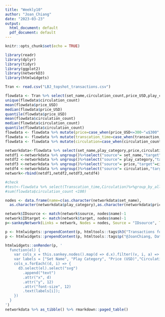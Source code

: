 ```yaml
---
title: "Weekly10"
author: "Joan_Chiang"
date: "2023-03-23"
output:
  html_document: default
  pdf_document: default
---
```


```r
knitr::opts_chunk$set(echo = TRUE)
```

```r
library(readr)
library(dplyr)
library(tidyr)
library(ggplot2)
library(networkD3)
library(htmlwidgets)
```

```r
Tran <- read.csv("LBJ_topshot_transactions.csv")
```


```r
flowdata <- Tran %>% select(set_name,circulation_count,price_USD,play_category,transaction_timestamp)
unique(flowdata$circulation_count)
mean(flowdata$price_USD)
median(flowdata$price_USD)
quantile(flowdata$price_USD)
mean(flowdata$circulation_count)
median(flowdata$circulation_count)
quantile(flowdata$circulation_count)
flowdata <- flowdata %>% mutate(price=case_when(price_USD<=300~"≤$300",price_USD>=1100~"≥$1100",TRUE~"$300~$1100"))
flowdata <- flowdata %>% mutate(transcation_time=case_when(transaction_timestamp>2021~"2021",transaction_timestamp<2021~"2020"))
flowdata <- flowdata %>% mutate(circulation=case_when(circulation_count<=100~"≤100",circulation_count>=1000~"≥1000",TRUE~"100~1000"))
```

```r
networkdata<-flowdata %>% select(set_name,play_category,price,circulation,transcation_time)%>%group_by_all()%>%count%>% rename("transcation_number"="n")
netdf1 <-networkdata %>% ungroup()%>%select("source"= set_name,"target"=play_category,"value"= transcation_number)
netdf2 <-networkdata %>% ungroup()%>%select("source"= play_category,"target"= price,"value"=transcation_number)
netdf3 <-networkdata %>% ungroup()%>%select("source"= price,"target"=circulation,"value"=transcation_number)
netdf4 <-networkdata %>% ungroup()%>%select("source"= circulation,"target"= transcation_time,"value"=transcation_number)
network<-rbind(netdf1,netdf2,netdf3,netdf4)

#check
#test<-flowdata %>% select(Transcation_time,Circulation)%>%group_by_all()%>%count
#sum(flowdata$circulation_count <100)
```




```r

nodes <- data.frame(name=c(as.character(networkdata$set_name), 
  as.character(networkdata$play_category),as.character(networkdata$price),as.character(networkdata$circulation),as.character(networkdata$transcation_time)) %>% unique())

network$IDsource <- match(network$source, nodes$name)-1 
network$IDtarget <- match(network$target, nodes$name)-1
p<-sankeyNetwork(Links = network, Nodes = nodes, Source = "IDsource", Target = "IDtarget",Value = "value", NodeID = "name", fontSize = 14, nodeWidth = 10)

p <- htmlwidgets::prependContent(p, htmltools::tags$h3("Transactions for NFTs featuring LeBron James"))
p <- htmlwidgets::prependContent(p, htmltools::tags$p("@JoanChiang, Data: NBA Top Shot Transcaitons"))

htmlwidgets::onRender(p, '
  function(el) { 
    var cols_x = this.sankey.nodes().map(d => d.x).filter((v, i, a) => a.indexOf(v) === i).sort(function(a, b){return a - b});
    var labels = ["Set Name", "Play Category", "Price (USD)","Circulation Num","TRANYear"];
    cols_x.forEach((d, i) => {
      d3.select(el).select("svg")
        .append("text")
        .attr("x", d)
        .attr("y", 12)
        .attr("font-size", 12)
        .text(labels[i]);
    })
  }
')
networkdata %>% as_tibble() %>% rmarkdown::paged_table()

```


